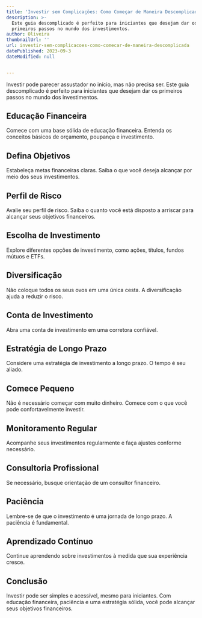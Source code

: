 ```yaml
---
title: 'Investir sem Complicações: Como Começar de Maneira Descomplicada'
description: >-
  Este guia descomplicado é perfeito para iniciantes que desejam dar os
  primeiros passos no mundo dos investimentos.
author: Oliveira
thumbnailUrl: ''
url: investir-sem-complicacoes-como-comecar-de-maneira-descomplicada
datePublished: 2023-09-3
dateModified: null


---
```


Investir pode parecer assustador no início, mas não precisa ser. Este guia descomplicado é perfeito para iniciantes que desejam dar os primeiros passos no mundo dos investimentos.

## Educação Financeira

Comece com uma base sólida de educação financeira. Entenda os conceitos básicos de orçamento, poupança e investimento.

## Defina Objetivos

Estabeleça metas financeiras claras. Saiba o que você deseja alcançar por meio dos seus investimentos.

## Perfil de Risco

Avalie seu perfil de risco. Saiba o quanto você está disposto a arriscar para alcançar seus objetivos financeiros.

## Escolha de Investimento

Explore diferentes opções de investimento, como ações, títulos, fundos mútuos e ETFs.

## Diversificação

Não coloque todos os seus ovos em uma única cesta. A diversificação ajuda a reduzir o risco.

## Conta de Investimento

Abra uma conta de investimento em uma corretora confiável.

## Estratégia de Longo Prazo

Considere uma estratégia de investimento a longo prazo. O tempo é seu aliado.

## Comece Pequeno

Não é necessário começar com muito dinheiro. Comece com o que você pode confortavelmente investir.

## Monitoramento Regular

Acompanhe seus investimentos regularmente e faça ajustes conforme necessário.

## Consultoria Profissional

Se necessário, busque orientação de um consultor financeiro.

## Paciência

Lembre-se de que o investimento é uma jornada de longo prazo. A paciência é fundamental.

## Aprendizado Contínuo

Continue aprendendo sobre investimentos à medida que sua experiência cresce.

## Conclusão

Investir pode ser simples e acessível, mesmo para iniciantes. Com educação financeira, paciência e uma estratégia sólida, você pode alcançar seus objetivos financeiros.

